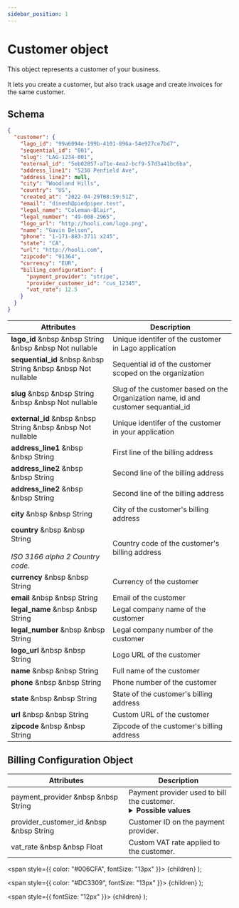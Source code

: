 ```yaml
---
sidebar_position: 1
---
```



# Customer object

This object represents a customer of your business.<br></br>
It lets you create a customer, but also track usage and create invoices for the same customer.

## Schema

```json
{
  "customer": {
    "lago_id": "99a6094e-199b-4101-896a-54e927ce7bd7",
    "sequential_id": "001",
    "slug": "LAG-1234-001",
    "external_id": "5eb02857-a71e-4ea2-bcf9-57d3a41bc6ba",
    "address_line1": "5230 Penfield Ave",
    "address_line2": null,
    "city": "Woodland Hills",
    "country": "US",
    "created_at": "2022-04-29T08:59:51Z",
    "email": "dinesh@piedpiper.test",
    "legal_name": "Coleman-Blair",
    "legal_number": "49-008-2965",
    "logo_url": "http://hooli.com/logo.png",
    "name": "Gavin Belson",
    "phone": "1-171-883-3711 x245",
    "state": "CA",
    "url": "http://hooli.com",
    "zipcode": "91364",
    "currency": "EUR",
    "billing_configuration": {
      "payment_provider": "stripe",
      "provider_customer_id": "cus_12345",
      "vat_rate": 12.5
    }
  }
}
```

| Attributes | Description |
| -----------| ----------- |
| **lago_id** &nbsp &nbsp <Type>String</Type> &nbsp &nbsp <NotNullable>Not nullable</NotNullable> | Unique identifer of the customer in Lago application |
| **sequential_id** &nbsp &nbsp <Type>String</Type> &nbsp &nbsp <NotNullable>Not nullable</NotNullable> | Sequential id of the customer scoped on the organization |
| **slug** &nbsp &nbsp <Type>String</Type> &nbsp &nbsp <NotNullable>Not nullable</NotNullable> | Slug of the customer based on the Organization name, id and customer sequantial_id|
| **external_id** &nbsp &nbsp <Type>String</Type> &nbsp &nbsp <NotNullable>Not nullable</NotNullable> | Unique identifer of the customer in your application |
| **address_line1** &nbsp &nbsp <Type>String</Type> | First line of the billing address |
| **address_line2** &nbsp &nbsp <Type>String</Type> | Second line of the billing address |
| **address_line2** &nbsp &nbsp <Type>String</Type> | Second line of the billing address |
| **city** &nbsp &nbsp <Type>String</Type> | City of the customer's billing address |
| **country** &nbsp &nbsp <Type>String</Type><br></br><Comment>*ISO 3166 alpha 2 Country code.*</Comment> | Country code of the customer's billing address |
| **currency** &nbsp &nbsp <Type>String</Type> | Currency of the customer |
| **email** &nbsp &nbsp <Type>String</Type> | Email of the customer |
| **legal_name** &nbsp &nbsp <Type>String</Type> | Legal company name of the customer |
| **legal_number** &nbsp &nbsp <Type>String</Type> | Legal company number of the customer |
| **logo_url** &nbsp &nbsp <Type>String</Type> | Logo URL of the customer |
| **name** &nbsp &nbsp <Type>String</Type> | Full name of the customer |
| **phone** &nbsp &nbsp <Type>String</Type> | Phone number of the customer |
| **state** &nbsp &nbsp <Type>String</Type> | State of the customer's billing address |
| **url** &nbsp &nbsp <Type>String</Type> | Custom URL of the customer |
| **zipcode** &nbsp &nbsp <Type>String</Type> | Zipcode of the customer's billing address |

## Billing Configuration Object

| Attributes | Description |
| -----------| ----------- |
| payment_provider &nbsp &nbsp <Type>String</Type> | Payment provider used to bill the customer. <details><summary>**Possible values**</summary><div>- `stripe`: Use stripe as a payment provider.<br></br>- null: No payment providers. Only webhooks will be send to process customer billing.<div></div></div></details> |
| provider_customer_id &nbsp &nbsp <Type>String</Type> | Customer ID on the payment provider. |
| vat_rate &nbsp &nbsp <Type>Float</Type> | Custom VAT rate applied to the customer. |

  <span
    style={{
      color: "#006CFA",
      fontSize: "13px"
    }}>
    {children}
  </span>
);

  <span
    style={{
      color: "#DC3309",
      fontSize: "13px"
    }}>
    {children}
  </span>
);

  <span
    style={{
      fontSize: "12px"
    }}>
    {children}
  </span>
);
